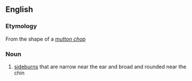 ==English==

===Etymology===
From the shape of a ''[[mutton chop]]''

===Noun===
{{en-noun|sg=[[mutton]]-[[chop]] [[whiskers]]|-}}

# [[sideburns]] that are narrow near the ear and broad and rounded near the chin